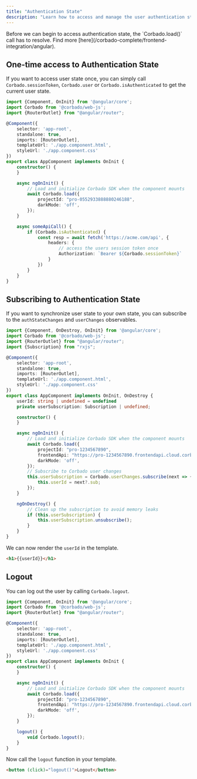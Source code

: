 ```yaml
---
title: "Authentication State"
description: "Learn how to access and manage the user authentication state on the in your Angular application."
---
```


<Warning>
    Before we can begin to access authentication state, the `Corbado.load()` call has to resolve.
    Find more [here](/corbado-complete/frontend-integration/angular).
</Warning>

## One-time access to Authentication State

If you want to access user state once, you can simply call `Corbado.sessionToken`,
`Corbado.user` or `Corbado.isAuthenticated` to get the current user state.

```ts app.component.ts
import {Component, OnInit} from '@angular/core';
import Corbado from '@corbado/web-js';
import {RouterOutlet} from "@angular/router";

@Component({
    selector: 'app-root',
    standalone: true,
    imports: [RouterOutlet],
    templateUrl: './app.component.html',
    styleUrl: './app.component.css'
})
export class AppComponent implements OnInit {
    constructor() {
    }

    async ngOnInit() {
        // Load and initialize Corbado SDK when the component mounts
        await Corbado.load({
            projectId: "pro-0552933888880246188",
            darkMode: 'off',
        });
    }

    async someApiCall() {
        if (Corbado.isAuthenticated) {
            const resp = await fetch('https://acme.com/api', {
                headers: {
                    // access the users session token once
                    Authorization: `Bearer ${Corbado.sessionToken}`
                }
            })
        }
    }
}
```

## Subscribing to Authentication State

If you want to synchronize user state to your own state, you can subscribe to the `authStateChanges` and `userChanges` observables.

```ts app.component.ts
import {Component, OnDestroy, OnInit} from '@angular/core';
import Corbado from '@corbado/web-js';
import {RouterOutlet} from "@angular/router";
import {Subscription} from "rxjs";

@Component({
    selector: 'app-root',
    standalone: true,
    imports: [RouterOutlet],
    templateUrl: './app.component.html',
    styleUrl: './app.component.css'
})
export class AppComponent implements OnInit, OnDestroy {
    userId: string | undefined = undefined
    private userSubscription: Subscription | undefined;

    constructor() {
    }

    async ngOnInit() {
        // Load and initialize Corbado SDK when the component mounts
        await Corbado.load({
            projectId: "pro-1234567890",
            frontendApi: "https://pro-1234567890.frontendapi.cloud.corbado.io",
            darkMode: 'off',
        });
        // Subscribe to Corbado user changes
        this.userSubscription = Corbado.userChanges.subscribe(next => {
            this.userId = next?.sub;
        });
    }

    ngOnDestroy() {
        // Clean up the subscription to avoid memory leaks
        if (this.userSubscription) {
            this.userSubscription.unsubscribe();
        }
    }
}
```

We can now render the `userId` in the template.

```html app.component.html
<h1>{{userId}}</h1>
```

## Logout

You can log out the user by calling `Corbado.logout`.

```ts app.component.ts
import {Component, OnInit} from '@angular/core';
import Corbado from '@corbado/web-js';
import {RouterOutlet} from "@angular/router";

@Component({
    selector: 'app-root',
    standalone: true,
    imports: [RouterOutlet],
    templateUrl: './app.component.html',
    styleUrl: './app.component.css'
})
export class AppComponent implements OnInit {
    constructor() {
    }

    async ngOnInit() {
        // Load and initialize Corbado SDK when the component mounts
        await Corbado.load({
            projectId: "pro-1234567890",
            frontendApi: "https://pro-1234567890.frontendapi.cloud.corbado.io",
            darkMode: 'off',
        });
    }

    logout() {
        void Corbado.logout();
    }
}
```

Now call the `logout` function in your template.

```html app.component.html
<button (click)="logout()">Logout</button>
```